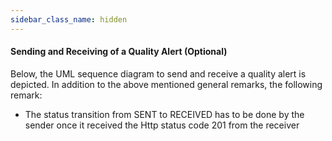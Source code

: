 ```yaml
---
sidebar_class_name: hidden
---
```


<!---
This work is licensed under the CC-BY-4.0 (https://creativecommons.org/licenses/by/4.0/legalcode).

- SPDX-License-Identifier: CC-BY-4.0
- SPDX-FileCopyrightText: 2023 BASF SE
- SPDX-FileCopyrightText: 2023 Bayerische Motoren Werke Aktiengesellschaft (BMW AG)
- SPDX-FileCopyrightText: 2023 Fraunhofer-Gesellschaft zur Foerderung der angewandten Forschung e.V. (represented by Fraunhofer ISST & Fraunhofer IML)
- SPDX-FileCopyrightText: 2023 German Edge Cloud GmbH & Co. KG
- SPDX-FileCopyrightText: 2023 Mercedes Benz AG
- SPDX-FileCopyrightText: 2023 Robert Bosch Manufacturing Solutions GmbH
- SPDX-FileCopyrightText: 2023 SAP SE
- SPDX-FileCopyrightText: 2023 Siemens AG
- SPDX-FileCopyrightText: 2023 T-Systems International GmbH
- SPDX-FileCopyrightText: 2023 ZF Friedrichshafen AG
- SPDX-FileCopyrightText: 2023 Contributors to the Eclipse Foundation
- Source URL: https://github.com/eclipse-tractusx/eclipse-tractusx.github.io/tree/main/docs-kits/kits/Traceability%20Kit (latest version)
--->

#### Sending and Receiving of a Quality Alert (Optional)

Below, the UML sequence diagram to send and receive a quality alert is depicted. In addition to the above mentioned general remarks, the following remark:

- The status transition from SENT to RECEIVED has to be done by the sender once it received the Http status code 201 from the receiver

<!-- 
@startuml 

autonumber "<B>[00]"
autoactivate on

box "Sender"
participant "Some (Traceability) App" as TraceApp1 order 0
participant "Notification EDC Adapter" as NAdapter order 1
rnote right NAdapter
Not mandatory as the interaction
with the EDC can be implemented
also in the (Traceability) App.

However, a similar functionality
(e.g., fetch catalog)
- as shown below - must be
provided.
end rnote
participant "EDC" as SEDC order 2
end box
participant "Discovery Service" as SD order 3
box "Receiver"
participant "EDC" as REDC order 4
participant "Some (Traceability) App" as TraceApp2 order 5
end box

TraceApp2 -> REDC: Create EDC Asset for \n"Quality Alert Receipt"\nwith ""DataAddress"" as ""HTTP POST"" endpoint
return OK
TraceApp1 -> TraceApp1: Identify Defective Part(s) / Batch(es)
deactivate TraceApp1
TraceApp1 -> TraceApp1: Identify BPN for Defective Part(s) / Batch(es)
deactivate TraceApp1
TraceApp1 -> TraceApp1: Create Notification\nStatus := CREATED
deactivate TraceApp1
TraceApp1 -> SD: Resolve EDC Endpoint
rnote right TraceApp1
BPN of defective part(s) / batch(es)
end rnote
return OK
TraceApp1 -> TraceApp1: Update Notification Status\nStatus := SENT
deactivate TraceApp1
TraceApp1 -> NAdapter: Send Notification **Receipt**
rnote right TraceApp1
Payload as described above.
end rnote
NAdapter -> SEDC: Fetch Catalog
SEDC <-[dotted]-> REDC: Fetch Catalog
NAdapter -> NAdapter: Find and Select Contract
rnote right NAdapter
Find the correct contract offer with:

"asset:prop:notificationtype": "qualityalert",
"asset:prop:notificationmethod": "receive"
end rnote
deactivate NAdapter
NAdapter -> SEDC: Intiatiate Contract Negotiation
SEDC <-[dotted]-> REDC: Contract Negotiation
NAdapter -> SEDC: Inititate Data Transfer
SEDC <-[dotted]-> REDC: Establish Channel
NAdapter -> SEDC: POST /public/...
rnote right NAdapter
Payload as described above.
end rnote
SEDC -> REDC: POST /public/...
rnote right SEDC
Payload as described above.
end rnote
REDC -> TraceApp2: POST /notifications/qualityalerts/receive
rnote right REDC
Payload as described above.
end rnote
rnote right REDC
The http path depends on the DataAddress
in the EDC Data Asset. Thus, it depends on the
(Trace) app.
end rnote
TraceApp2 -[dotted]->REDC: ""201"" OK
REDC -[dotted]-> SEDC: ""201"" OK
SEDC -[dotted]-> NAdapter: ""201"" OK
NAdapter -[dotted]-> TraceApp1: ""201"" OK
TraceApp1 -> TraceApp1: Update Notification Status\nStatus := RECEIVED
@enduml
-->